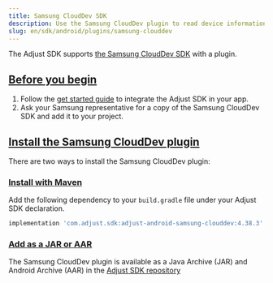 ```yaml
---
title: Samsung CloudDev SDK
description: Use the Samsung CloudDev plugin to read device information in a Samsung cloud environment
slug: en/sdk/android/plugins/samsung-clouddev
---
```


The Adjust SDK supports [the Samsung CloudDev SDK](https://developer.samsung.com/instant-plays/samsung-clouddev-sdk/get-started.html) with a plugin.

## [Before you begin](before-you-begin)

1. Follow the [get started guide](/en/sdk/android) to integrate the Adjust SDK in your app.
2. Ask your Samsung representative for a copy of the Samsung CloudDev SDK and add it to your project.

## [Install the Samsung CloudDev plugin](install-the-samsung-clouddev-plugin)

There are two ways to install the Samsung CloudDev plugin:

### [Install with Maven](install-with-maven)

Add the following dependency to your `build.gradle` file under your Adjust SDK declaration.

<CodeBlock title="build.gradle">

```groovy
implementation 'com.adjust.sdk:adjust-android-samsung-clouddev:4.38.3'
```

</CodeBlock>

### [Add as a JAR or AAR](add-as-a-jar-or-aar)

The Samsung CloudDev plugin is available as a Java Archive (JAR) and Android Archive (AAR) in the [Adjust SDK repository](https://github.com/adjust/android_sdk/releases/latest)
